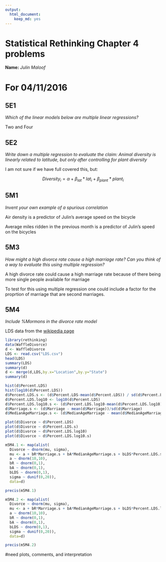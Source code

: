 ```yaml
---
output: 
  html_document: 
    keep_md: yes
---
```

# Statistical Rethinking Chapter 4 problems

__Name:__ _Julin Maloof_


# For 04/11/2016

## 5E1

_Which of the linear models below are multiple linear regressions?_

Two and Four

## 5E2

_Write down a multiple regression to evaluate the claim: Animal diversity is linearly related to latitude, but only after controlling for plant diversity_

I am not sure if we have full covered this, but:

$$
Diversity_i = \alpha + \beta_{lat}*lat_i + \beta_{plant}*plant_i
$$

## 5M1

_Invent your own example of a spurious correlation_

Air density is a predictor of Julin's average speed on the bicycle

Average miles ridden in the previous month is a predictor of Julin's speed on the bicycles

## 5M3

_How might a high divorce rate cause a high marriage rate? Can you think of a way to evaluate this using multiple regression?_

A high divorce rate could cause a high marriage rate because of there being more single people available for marriage

To test for this using multiple regression one could include a factor for the proprtion of marriage that are second marriages.

## 5M4

_Include %Mormons in the divorce rate model_

LDS data from the [wikipedia page](https://en.wikipedia.org/wiki/The_Church_of_Jesus_Christ_of_Latter-day_Saints_membership_statistics_(United_States)#Table)


```r
library(rethinking)
data(WaffleDivorce)
d <- WaffleDivorce
LDS <- read.csv("LDS.csv")
head(LDS)
summary(LDS)
summary(d)
d <- merge(d,LDS,by.x="Location",by.y="State")
summary(d)
```

```r
hist(d$Percent.LDS)
hist(log10(d$Percent.LDS))
d$Percent.LDS.s <- (d$Percent.LDS-mean(d$Percent.LDS)) / sd(d$Percent.LDS)
d$Percent.LDS.log10 <- log10(d$Percent.LDS)
d$Percent.LDS.log10.s <- (d$Percent.LDS.log10-mean(d$Percent.LDS.log10)) / sd(d$Percent.LDS.log10)
d$Marriage.s <- (d$Marriage - mean(d$Marriage))/sd(d$Marriage)
d$MedianAgeMarriage.s <- (d$MedianAgeMarriage - mean(d$MedianAgeMarriage)) / sd(d$MedianAgeMarriage)
```

```r
plot(d$Divorce ~ d$Percent.LDS)
plot(d$Divorce ~ d$Percent.LDS.s)
plot(d$Divorce ~ d$Percent.LDS.log10)
plot(d$Divorce ~ d$Percent.LDS.log10.s)
```

```r
m5M4.1 <- map(alist(
  Divorce ~ dnorm(mu, sigma),
  mu <- a + bR*Marriage.s + bA*MedianAgeMarriage.s + bLDS*Percent.LDS.s,
  a ~ dnorm(10,10),
  bR ~ dnorm(0,1),
  bA ~ dnorm(0,1),
  bLDS ~ dnorm(0,1),
  sigma ~ dunif(0,20)),
  data=d)

precis(m5M4.1)
```

```r
m5M4.2 <- map(alist(
  Divorce ~ dnorm(mu, sigma),
  mu <- a + bR*Marriage.s + bA*MedianAgeMarriage.s + bLDS*Percent.LDS.log10.s,
  a ~ dnorm(10,10),
  bR ~ dnorm(0,1),
  bA ~ dnorm(0,1),
  bLDS ~ dnorm(0,1),
  sigma ~ dunif(0,20)),
  data=d)

precis(m5M4.2)
```

#need plots, comments, and interpretation

